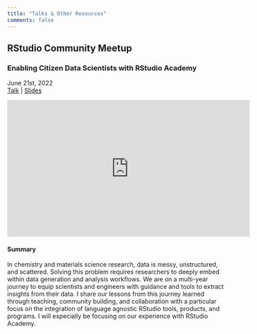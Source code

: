 ```yaml
---
title: "Talks & Other Resources"
comments: false
---
```


## RStudio Community Meetup

### Enabling Citizen Data Scientists with RStudio Academy
June 21st, 2022  
[Talk](https://youtu.be/lCrd3BMVVqQ) | [Slides](https://github.com/JamesHWade/talks/raw/main/2022-06_RStudio-Meetup_RStudio-Academy/20220621_RStudio-Meetup_RStudio-Academy.pdf)

<center><iframe width="560" height="315" src="https://www.youtube.com/embed/lCrd3BMVVqQ" title="YouTube video player" frameborder="0" allow="accelerometer; autoplay; clipboard-write; encrypted-media; gyroscope; picture-in-picture" allowfullscreen></iframe></center>

#### Summary

In chemistry and materials science research, data is messy, unstructured, and scattered. Solving this problem requires researchers to deeply embed within data generation and analysis workflows. We are on a multi-year journey to equip scientists and engineers with guidance and tools to extract insights from their data. I share our lessons from this journey learned through teaching, community building, and collaboration with a particular focus on the integration of language agnostic RStudio tools, products, and programs. I will especially be focusing on our experience with RStudio Academy.

